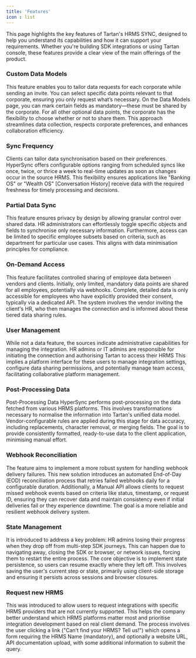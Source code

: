 ```yaml
---
title: 'Features'
icon : list
---
```


This page highlights the key features of Tartan's HRMS SYNC, designed to help you understand its capabilities and how it can support your requirements. Whether you're building SDK integrations or using Tartan console, these features provide a clear view of the main offerings of the product.  


### Custom Data Models

This feature enables you to tailor data requests for each corporate while sending an invite. You can select specific data points relevant to that corporate, ensuring you only request what’s necessary. On the Data Models page, you can mark certain fields as mandatory—these must be shared by the corporate. For all other optional data points, the corporate has the flexibility to choose whether or not to share them. This approach streamlines data collection, respects corporate preferences, and enhances collaboration efficiency.
### Sync Frequency

Clients can tailor data synchronisation based on their preferences. HyperSync offers configurable options ranging from scheduled syncs like once, twice, or thrice a week to real-time updates as soon as changes occur in the source HRMS. This flexibility ensures applications like "Banking OS" or "Wealth OS" [Conversation History] receive data with the required freshness for timely processing and decisions.  

### Partial Data Sync  

This feature ensures privacy by design by allowing granular control over shared data. HR administrators can effortlessly toggle specific objects and fields to synchronise only necessary information. Furthermore, access can be limited to specific employee subsets based on criteria, such as department for particular use cases. This aligns with data minimisation principles for compliance.  

### On-Demand Access 

This feature facilitates controlled sharing of employee data between vendors and clients. Initially, only limited, mandatory data points are shared for all employees, potentially via webhooks. Complete, detailed data is only accessible for employees who have explicitly provided their consent, typically via a dedicated API. The system involves the vendor inviting the client's HR, who then manages the connection and is informed about these tiered data sharing rules.

### User Management  

While not a data feature, the sources indicate administrative capabilities for managing the integration. HR admins or IT admins are responsible for initiating the connection and authorising Tartan to access their HRMS This implies a platform interface for these users to manage integration settings, configure data sharing permissions, and potentially manage team access, facilitating collaborative platform management.  

### Post-Processing Data 

Post-Processing Data HyperSync performs post-processing on the data fetched from various HRMS platforms. This involves transformations necessary to normalise the information into Tartan's unified data model. Vendor-configurable rules are applied during this stage for data accuracy, including replacements, character removal, or merging fields. The goal is to provide consistently formatted, ready-to-use data to the client application, minimising manual effort.  

### Webhook Reconciliation 

The feature aims to implement a more robust system for handling webhook delivery failures. This new solution introduces an automated End-of-Day (EOD) reconciliation process that retries failed webhooks daily for a configurable duration. Additionally, a Manual API allows clients to request missed webhook events based on criteria like status, timestamp, or request ID, ensuring they can recover data and maintain consistency even if initial deliveries fail or they experience downtime. The goal is a more reliable and resilient webhook delivery system.

### State Management  

It is introduced to address a key problem: HR admins losing their progress when they drop off from multi-step SDK journeys. This can happen due to navigating away, closing the SDK or browser, or network issues, forcing them to restart the entire process. The core objective is to implement state persistence, so users can resume exactly where they left off. This involves saving the user's current step or state, primarily using client-side storage and ensuring it persists across sessions and browser closures. 

### Request new HRMS

This was introduced to allow users to request integrations with specific HRMS providers that are not currently supported. This helps the company better understand which HRMS platforms matter most and prioritise integration development based on real client demand. The process involves the user clicking a link ("Can’t find your HRMS? Tell us!") which opens a form requiring the HRMS Name (mandatory), and optionally a website URL, API documentation upload, with some additional information to submit the query.


